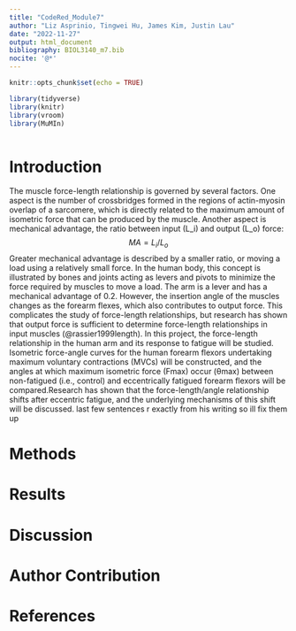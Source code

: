 ```yaml
---
title: "CodeRed_Module7"
author: "Liz Asprinio, Tingwei Hu, James Kim, Justin Lau"
date: "2022-11-27"
output: html_document
bibliography: BIOL3140_m7.bib
nocite: '@*'
---
```


```r
knitr::opts_chunk$set(echo = TRUE)
```

```r
library(tidyverse)
library(knitr)
library(vroom)
library(MuMIn)
```

```r


```

# Introduction

The muscle force-length relationship is governed by several factors. One aspect is the number of crossbridges formed in the regions of actin-myosin overlap of a sarcomere, which is directly related to the maximum amount of isometric force that can be produced by the muscle. Another aspect is mechanical advantage, the ratio between input (L_i) and output (L_o) force:
				$$MA = L_i/L_o$$
Greater mechanical advantage is described by a smaller ratio, or moving a load using a relatively small force. In the human body, this concept is illustrated by bones and joints acting as levers and pivots to minimize the force required by muscles to move a load. The arm is a lever and has a mechanical advantage of 0.2. However, the insertion angle of the muscles changes as the forearm flexes, which also contributes to output force. This complicates the study of force-length relationships, but research has shown that output force is sufficient to determine force-length relationships in input muscles (@rassier1999length).
In this project, the force-length relationship in the human arm and its response to fatigue will be studied. Isometric force-angle curves for the human forearm flexors undertaking maximum voluntary contractions (MVCs) will be constructed, and the angles at which maximum isometric force (Fmax) occur (θmax) between non-fatigued (i.e., control) and eccentrically fatigued forearm flexors will be compared.Research has shown that the force-length/angle relationship shifts after eccentric fatigue, and the underlying mechanisms of this shift will be discussed.
last few sentences r exactly from his writing so ill fix them up


# Methods





# Results




# Discussion



# Author Contribution




# References